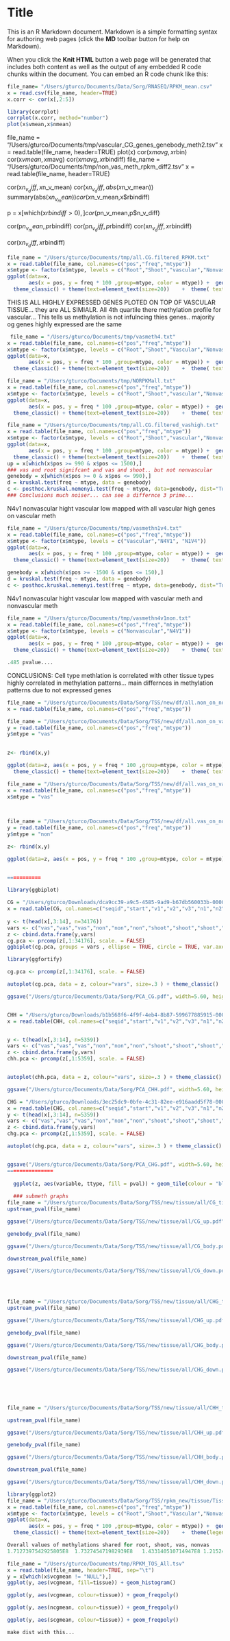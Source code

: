 Title
========================================================

This is an R Markdown document. Markdown is a simple formatting syntax for authoring web pages (click the **MD** toolbar button for help on Markdown).

When you click the **Knit HTML** button a web page will be generated that includes both content as well as the output of any embedded R code chunks within the document. You can embed an R code chunk like this:

```r
file_name= "/Users/gturco/Documents/Data/Sorg/RNASEQ/RPKM_mean.csv"
x = read.csv(file_name, header=TRUE)
x.corr <- cor(x[,2:5])
```

```r
library(corrplot)
corrplot(x.corr, method="number")
plot(x$vmean,x$nmean)
```

file_name = "/Users/gturco/Documents/tmp/vascular_CG_genes_genebody_meth2.tsv"
x = read.table(file_name, header=TRUE)
plot(x)
cor(x$mavg, x$rbin)
cor(x$vmean, x$mavg)
cor(x$mavg, x$rbindiff)
file_name = "/Users/gturco/Documents/tmp/non_vas_meth_rpkm_diff2.tsv"
x = read.table(file_name, header=TRUE)


cor(x$n_v_diff,x$n_v_mean)
cor(x$n_v_diff,abs(x$n_v_mean))
summary(abs(x$n_v_mean))
cor(x$n_v_mean,x$rbindiff)

p = x[which(x$rbindiff >0),]
cor(p$n_v_mean,p$n_v_diff)

cor(p$n_v_mean,p$rbindiff)
cor(p$n_v_diff,p$rbindiff)
cor(x$n_v_diff,x$rbindiff)

cor(x$n_v_diff,x$rbindiff)



```r
file_name = "/Users/gturco/Documents/tmp/all.CG.filtered_RPKM.txt"
x = read.table(file_name, col.names=c("pos","freq","mtype"))
x$mtype <- factor(x$mtype, levels = c("Root","Shoot","vascular","Nonvascular"))
ggplot(data=x, 
       aes(x = pos, y = freq * 100 ,group=mtype, color = mtype)) +  geom_line(size = .3) +
  theme_classic() + theme(text=element_text(size=20))    +  theme( text=element_text(size=7), panel.margin = unit(0, "cm"), plot.margin = unit(c(0, 0, 0.01, -0.1), "cm"),axis.ticks = element_line(size = 0.1), axis.line = element_line(size = 0.1), axis.ticks.length = unit(0.05, "cm"), axis.ticks.margin =unit(0, "cm")) + xlab(NULL) + ylab("% Methylation") + scale_colour_manual(values=c("#c6141c","#fccb0c","#009987","#3261a8")) + ylim(14,84)
```


THIS IS ALL HIGHLY EXPRESSED GENES PLOTED ON TOP OF VASCULAR TISSUE... they are ALL SIMIALR.
All 4th quartile there methylation profile for vascular... This tells us methylation is not infulncing thies genes.. majority og genes highly expressed are the same
```r

 file_name = "/Users/gturco/Documents/tmp/vasmeth4.txt"
x = read.table(file_name, col.names=c("pos","freq","mtype"))
x$mtype <- factor(x$mtype, levels = c("Root","Shoot","Vascular","Nonvascular"))
ggplot(data=x, 
       aes(x = pos, y = freq * 100 ,group=mtype, color = mtype)) +  geom_line(size = .3) +
  theme_classic() + theme(text=element_text(size=20))    +  theme( text=element_text(size=7), panel.margin = unit(0, "cm"), plot.margin = unit(c(0, 0, 0.01, -0.1), "cm"),axis.ticks = element_line(size = 0.1), axis.line = element_line(size = 0.1), axis.ticks.length = unit(0.05, "cm"), axis.ticks.margin =unit(0, "cm")) + xlab(NULL) + ylab("% Methylation") + scale_colour_manual(values=c("#c6141c","#fccb0c","#009987","#3261a8")) + ylim(14,84)
```


```r
file_name = "/Users/gturco/Documents/tmp/NORPKMall.txt"
x = read.table(file_name, col.names=c("pos","freq","mtype"))
x$mtype <- factor(x$mtype, levels = c("Root","Shoot","vascular","Nonvascular"))
ggplot(data=x, 
       aes(x = pos, y = freq * 100 ,group=mtype, color = mtype)) +  geom_line(size = .3) +
  theme_classic() + theme(text=element_text(size=20))    +  theme( text=element_text(size=7), panel.margin = unit(0, "cm"), plot.margin = unit(c(0, 0, 0.01, -0.1), "cm"),axis.ticks = element_line(size = 0.1), axis.line = element_line(size = 0.1), axis.ticks.length = unit(0.05, "cm"), axis.ticks.margin =unit(0, "cm")) + xlab(NULL) + ylab("% Methylation") + scale_colour_manual(values=c("#c6141c","#fccb0c","#009987","#3261a8")) + ylim(14,84)
```

```r
file_name = "/Users/gturco/Documents/tmp/all.CG.filtered_vashigh.txt"
x = read.table(file_name, col.names=c("pos","freq","mtype"))
x$mtype <- factor(x$mtype, levels = c("Root","Shoot","vascular","Nonvascular"))
ggplot(data=x, 
       aes(x = pos, y = freq * 100 ,group=mtype, color = mtype)) +  geom_line(size = .3) +
  theme_classic() + theme(text=element_text(size=20))    +  theme( text=element_text(size=7), panel.margin = unit(0, "cm"), plot.margin = unit(c(0, 0, 0.01, -0.1), "cm"),axis.ticks = element_line(size = 0.1), axis.line = element_line(size = 0.1), axis.ticks.length = unit(0.05, "cm"), axis.ticks.margin =unit(0, "cm")) + xlab(NULL) + ylab("% Methylation") + scale_colour_manual(values=c("#c6141c","#fccb0c","#009987","#3261a8")) + ylim(14,84)
up = x[which(x$pos >= 990 & x$pos <= 1500),]
### vas and root signifcant and vas and shoot.. but not nonvascular
genebody = x[which(x$pos >= 0 & x$pos <= 990),]
d = kruskal.test(freq ~ mtype, data = genebody) 
c <- posthoc.kruskal.nemenyi.test(freq ~ mtype, data=genebody, dist="Tukey")
### Conclusions much noiser... can see a differnce 3 prime...
```



N4v1 nonvascular hight vascular low mapped with all vascular high genes on vascular meth
```r
file_name = "/Users/gturco/Documents/tmp/vasmethn1v4.txt"
x = read.table(file_name, col.names=c("pos","freq","mtype"))
x$mtype <- factor(x$mtype, levels = c("Vascular","N4V1", "N1V4"))
ggplot(data=x, 
       aes(x = pos, y = freq * 100 ,group=mtype, color = mtype)) +  geom_line(size = .3) +
  theme_classic() + theme(text=element_text(size=20))    +  theme( text=element_text(size=7), panel.margin = unit(0, "cm"), plot.margin = unit(c(0, 0, 0.01, -0.1), "cm"),axis.ticks = element_line(size = 0.1), axis.line = element_line(size = 0.1), axis.ticks.length = unit(0.05, "cm"), axis.ticks.margin =unit(0, "cm")) + xlab(NULL) + ylab("% Methylation")  + ylim(14,84)

genebody = x[which(x$pos >= -1500 & x$pos <= 150),]
d = kruskal.test(freq ~ mtype, data = genebody) 
c <- posthoc.kruskal.nemenyi.test(freq ~ mtype, data=genebody, dist="Tukey")

```

N4v1 nonvascular hight vascular low mapped with  vascular meth and nonvascular meth 
```r
file_name = "/Users/gturco/Documents/tmp/vasmethn4v1non.txt"
x = read.table(file_name, col.names=c("pos","freq","mtype"))
x$mtype <- factor(x$mtype, levels = c("Nonvascular","N4V1"))
ggplot(data=x, 
       aes(x = pos, y = freq * 100 ,group=mtype, color = mtype)) +  geom_line(size = .3) +
  theme_classic() + theme(text=element_text(size=20))    +  theme( text=element_text(size=7), panel.margin = unit(0, "cm"), plot.margin = unit(c(0, 0, 0.01, -0.1), "cm"),axis.ticks = element_line(size = 0.1), axis.line = element_line(size = 0.1), axis.ticks.length = unit(0.05, "cm"), axis.ticks.margin =unit(0, "cm")) + xlab(NULL) + ylab("% Methylation") 

.485 pvalue....
```

CONCLUSIONS: Cell type methlation is correlated with other tissue types highly correlated in methylation patterns... main differnces in methylation patterns due to not expressed genes






```r
file_name = "/Users/gturco/Documents/Data/Sorg/TSS/new/df/all.non_on_nonvascular.CG.filtered.DF.txt"
x = read.table(file_name, col.names=c("pos","freq","mtype"))

file_name = "/Users/gturco/Documents/Data/Sorg/TSS/new/df/all.non_on_vascular.CpG.vasdf.txt"
y = read.table(file_name, col.names=c("pos","freq","mtype"))
y$mtype = "vas"

 
z<- rbind(x,y)

ggplot(data=z, aes(x = pos, y = freq * 100 ,group=mtype, color = mtype)) +  geom_line(size = .3) +
  theme_classic() + theme(text=element_text(size=20))    +  theme( text=element_text(size=7), panel.margin = unit(0, "cm"), plot.margin = unit(c(0, 0, 0.01, -0.1), "cm"),axis.ticks = element_line(size = 0.1), axis.line = element_line(size = 0.1), axis.ticks.length = unit(0.05, "cm"), axis.ticks.margin =unit(0, "cm")) + xlab(NULL) + ylab("% Methylation") + scale_colour_manual(values=c("#009987","#3261a8")) + ylim(14,84)

file_name = "/Users/gturco/Documents/Data/Sorg/TSS/new/df/all.vas_on_vascular.CpG.vasdf.txt"
x = read.table(file_name, col.names=c("pos","freq","mtype"))
x$mtype = "vas"


 
file_name = "/Users/gturco/Documents/Data/Sorg/TSS/new/df/all.vas_on_nonvascular.CG.filtered.DF.txt"
y = read.table(file_name, col.names=c("pos","freq","mtype"))
y$mtype = "non"

z<- rbind(x,y)

ggplot(data=z, aes(x = pos, y = freq * 100 ,group=mtype, color = mtype)) +  geom_line(size = .3) +   theme_classic() + theme(text=element_text(size=20))    +  theme( text=element_text(size=7), panel.margin = unit(0, "cm"), plot.margin = unit(c(0, 0, 0.01, -0.1), "cm"),axis.ticks = element_line(size = 0.1), axis.line = element_line(size = 0.1), axis.ticks.length = unit(0.05, "cm"), axis.ticks.margin =unit(0, "cm")) + xlab(NULL) + ylab("% Methylation") + scale_colour_manual(values=c("#009987","#3261a8")) + ylim(14,84)


===========
  
library(ggbiplot)

CG = "/Users/gturco/Downloads/dca9cc39-a9c5-4585-9ad9-b67db560033b-000000-CG"
x = read.table(CG, col.names=c("seqid","start","v1","v2","v3","n1","n2","n3","s1","s2","s3","r1","r2","r3"), sep="\t", header= FALSE)
  
y <- t(head(x[,3:14], n=34176))
vars <- c("vas","vas","vas","non","non","non","shoot","shoot","shoot","root","root","root")
z <- cbind.data.frame(y,vars)
cg.pca <- prcomp(z[,1:34176], scale. = FALSE)
ggbiplot(cg.pca, groups = vars , ellipse = TRUE, circle = TRUE, var.axes=FALSE) + theme_classic()   

library(ggfortify)

cg.pca <- prcomp(z[,1:34176], scale. = FALSE)

autoplot(cg.pca, data = z, colour="vars", size=.3 ) + theme_classic()  +  theme(text=element_text(size=20))    +  theme(legend.position ="none", text=element_text(size=7), panel.margin = unit(0, "cm"), axis.ticks = element_line(size = 0.1), axis.line = element_line(size = 0.1), axis.ticks.length = unit(0.05, "cm"), axis.ticks.margin =unit(0, "cm")) + xlab(NULL) + ylab(NULL) + scale_colour_manual(values=c("#c6141c","#fccb0c","#009987","#3261a8"))

ggsave("/Users/gturco/Documents/Data/Sorg/PCA_CG.pdf", width=5.60, height=3.2, dpi=600, units="cm")  


CHH = "/Users/gturco/Downloads/b1b568f6-4f9f-4eb4-8b87-599677885915-000000"
x = read.table(CHH, col.names=c("seqid","start","v1","v2","v3","n1","n2","n3","s1","s2","s3","r1","r2","r3"), sep="\t", header= FALSE)


y <- t(head(x[,3:14], n=5359))
vars <- c("vas","vas","vas","non","non","non","shoot","shoot","shoot","root","root","root")
z <- cbind.data.frame(y,vars)
chh.pca <- prcomp(z[,1:5359], scale. = FALSE)


autoplot(chh.pca, data = z, colour="vars", size=.3 ) + theme_classic()  +  theme(text=element_text(size=20))    +  theme(legend.position ="none", text=element_text(size=7), panel.margin = unit(0, "cm"), axis.ticks = element_line(size = 0.1), axis.line = element_line(size = 0.1), axis.ticks.length = unit(0.05, "cm"), axis.ticks.margin =unit(0, "cm")) + xlab(NULL) + ylab(NULL) + scale_colour_manual(values=c("#c6141c","#fccb0c","#009987","#3261a8"))

ggsave("/Users/gturco/Documents/Data/Sorg/PCA_CHH.pdf", width=5.60, height=3.2, dpi=600, units="cm")  

CHG = "/Users/gturco/Downloads/3ec25dc9-0bfe-4c31-82ee-e916aadd5f78-000000-root2"
x = read.table(CHG, col.names=c("seqid","start","v1","v2","v3","n1","n2","n3","s1","s2","s3","r1","r2","r3"), sep="\t", header= FALSE)
y <- t(head(x[,3:14], n=5359))
vars <- c("vas","vas","vas","non","non","non","shoot","shoot","shoot","root","root","root")
z <- cbind.data.frame(y,vars)
chg.pca <- prcomp(z[,1:5359], scale. = FALSE)

autoplot(chg.pca, data = z, colour="vars", size=.3 ) + theme_classic()  +  theme(text=element_text(size=20))    +  theme(legend.position ="none", text=element_text(size=7), panel.margin = unit(0, "cm"), axis.ticks = element_line(size = 0.1), axis.line = element_line(size = 0.1), axis.ticks.length = unit(0.05, "cm"), axis.ticks.margin =unit(0, "cm")) + xlab(NULL) + ylab(NULL) + scale_colour_manual(values=c("#c6141c","#fccb0c","#009987","#3261a8"))


ggsave("/Users/gturco/Documents/Data/Sorg/PCA_CHG.pdf", width=5.60, height=3.2, dpi=600, units="cm")  
===============
  
  ggplot(z, aes(variable, ttype, fill = pval)) + geom_tile(colour = "black") + scale_fill_brewer(palette = "Blues",direction=-1, limits=c("(0,0.0001]","(0.0001,0.01]","(0.001,0.01]")) + theme_classic() +   theme(legend.position ="none",axis.text.x=element_blank(),axis.text.y=element_blank(), text=element_text(size=7), panel.margin = unit(0, "cm"), plot.margin = unit(c(0, 0, 0.01, -0.1), "cm"),axis.ticks = element_line(size = 0.1), axis.line = element_line(size = 0.1), axis.ticks.length = unit(0.05, "cm"), axis.ticks.margin =unit(0, "cm")) + xlab(NULL) + ylab(NULL)
  
  ### submeth graphs
file_name = "/Users/gturco/Documents/Data/Sorg/TSS/new/tissue/all/CG_tissue.txt" 
upstream_pval(file_name)

ggsave("/Users/gturco/Documents/Data/Sorg/TSS/new/tissue/all/CG_up.pdf", width=1.8, height=1.5, dpi=600, units="cm") 

genebody_pval(file_name)

ggsave("/Users/gturco/Documents/Data/Sorg/TSS/new/tissue/all/CG_body.pdf", width=1.8, height=1.5, dpi=600, units="cm") 

downstream_pval(file_name)

ggsave("/Users/gturco/Documents/Data/Sorg/TSS/new/tissue/all/CG_down.pdf", width=1.8, height=1.5, dpi=600, units="cm") 

  


file_name = "/Users/gturco/Documents/Data/Sorg/TSS/new/tissue/all/CHG_tissue.txt" 
upstream_pval(file_name)

ggsave("/Users/gturco/Documents/Data/Sorg/TSS/new/tissue/all/CHG_up.pdf", width=1.8, height=1.5, dpi=600, units="cm") 

genebody_pval(file_name)

ggsave("/Users/gturco/Documents/Data/Sorg/TSS/new/tissue/all/CHG_body.pdf", width=1.8, height=1.5, dpi=600, units="cm") 

downstream_pval(file_name)

ggsave("/Users/gturco/Documents/Data/Sorg/TSS/new/tissue/all/CHG_down.pdf", width=1.8, height=1.5, dpi=600, units="cm") 

  
  
  
  
file_name = "/Users/gturco/Documents/Data/Sorg/TSS/new/tissue/all/CHH_tissue.txt" 

upstream_pval(file_name)

ggsave("/Users/gturco/Documents/Data/Sorg/TSS/new/tissue/all/CHH_up.pdf", width=1.8, height=1.5, dpi=600, units="cm") 

genebody_pval(file_name)

ggsave("/Users/gturco/Documents/Data/Sorg/TSS/new/tissue/all/CHH_body.pdf", width=1.8, height=1.5, dpi=600, units="cm") 

downstream_pval(file_name)

ggsave("/Users/gturco/Documents/Data/Sorg/TSS/new/tissue/all/CHH_down.pdf", width=1.8, height=1.5, dpi=600, units="cm") 

````


```r
library(ggplot2)
file_name = "/Users/gturco/Documents/Data/Sorg/TSS/rpkm_new/tissue/Tissue/CG_all_same.txt"
x = read.table(file_name, col.names=c("pos","freq","mtype"))
x$mtype <- factor(x$mtype, levels = c("Root","Shoot","Vascular","Nonvascular"))
ggplot(data=x, 
       aes(x = pos, y = freq * 100 ,group=mtype, color = mtype)) +  geom_line(size = .3) +
  theme_classic() + theme(text=element_text(size=20))    +  theme(legend.position ="none", text=element_text(size=7), panel.margin = unit(0, "cm"), plot.margin = unit(c(0, 0, 0.01, -0.1), "cm"),axis.ticks = element_line(size = 0.1), axis.line = element_line(size = 0.1), axis.ticks.length = unit(0.05, "cm"), axis.ticks.margin =unit(0, "cm")) + xlab(NULL) + ylab("% Methylation") + scale_colour_manual(values=c("#c6141c","#fccb0c","#009987","#3261a8"))

Overall values of methylations shared for root, shoot, vas, nonvas
1.7127397542925805E8  1.732745471982939E8	1.433140510714947E8	1.2152490114961252E8
```  

```r
file_name = "/Users/gturco/Documents/tmp/RPKM_TOS_All.tsv"
x = read.table(file_name, header=TRUE, sep="\t")
y = x[which(x$vcgmean != "NULL"),]
ggplot(y, aes(vcgmean, fill=tissue)) + geom_histogram()

ggplot(y, aes(vcgmean, colour=tissue)) + geom_freqpoly()

ggplot(y, aes(ncgmean, colour=tissue)) + geom_freqpoly()

ggplot(y, aes(scgmean, colour=tissue)) + geom_freqpoly()

make dist with this...
```
